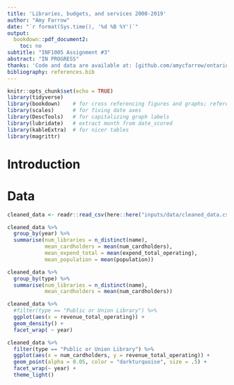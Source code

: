 ```yaml
---
title: 'Libraries, budgets, and services 2000-2019'
author: "Amy Farrow"
date: "`r format(Sys.time(), '%d %B %Y')`"
output:
  bookdown::pdf_document2:
    toc: no
subtitle: "INF1005 Assignment #3"
abstract: "IN PROGRESS"
thanks: 'Code and data are available at: [github.com/amycfarrow/ontariolibraries](https://github.com/amycfarrow/ontariolibraries).'
bibliography: references.bib
---
```


```r
knitr::opts_chunk$set(echo = TRUE)
library(tidyverse)
library(bookdown)    # for cross referencing figures and graphs; referencing
library(scales)      # for fixing date axes
library(DescTools)   # for capitalizing graph labels
library(lubridate)   # extract month from date_scored
library(kableExtra)  # for nicer tables
library(magrittr)
```

# Introduction

# Data

```r
cleaned_data <- readr::read_csv(here::here("inputs/data/cleaned_data.csv"))
```

```r
cleaned_data %>%
  group_by(year) %>%
  summarise(num_libraries = n_distinct(name),
            mean_cardholders = mean(num_cardholders),
            mean_expend_total = mean(expend_total_operating),
            mean_population = mean(population))
```

```r
cleaned_data %>%
  group_by(type) %>%
  summarise(num_libraries = n_distinct(name),
            mean_cardholders = mean(num_cardholders))
```
```r
cleaned_data %>%
  #filter(type == "Public or Union Library") %>%
  ggplot(aes(x = revenue_total_operating)) +
  geom_density() +
  facet_wrap( ~ year)
```


```r
cleaned_data %>%
  filter(type == "Public or Union Library") %>%
  ggplot(aes(x = num_cardholders, y = revenue_total_operating)) +
  geom_point(alpha = 0.05, color = "darkturquoise", size = .5) +
  facet_wrap(~ year) +
  theme_light()
```

